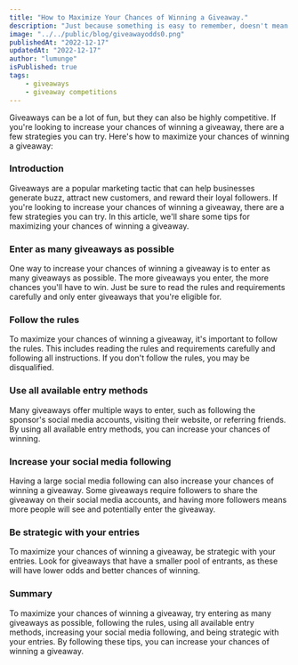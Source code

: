 ```yaml
---
title: "How to Maximize Your Chances of Winning a Giveaway."
description: "Just because something is easy to remember, doesn't mean it's true. How stories and memory cloud judgement and strategies to overcome and make informed decisions."
image: "../../public/blog/giveawayodds0.png"
publishedAt: "2022-12-17"
updatedAt: "2022-12-17"
author: "lumunge"
isPublished: true
tags:
    - giveaways
    - giveaway competitions
---
```


Giveaways can be a lot of fun, but they can also be highly competitive. If you're looking to increase your chances of winning a giveaway, there are a few strategies you can try. Here's how to maximize your chances of winning a giveaway:

### Introduction
Giveaways are a popular marketing tactic that can help businesses generate buzz, attract new customers, and reward their loyal followers. If you're looking to increase your chances of winning a giveaway, there are a few strategies you can try. In this article, we'll share some tips for maximizing your chances of winning a giveaway.

### Enter as many giveaways as possible
One way to increase your chances of winning a giveaway is to enter as many giveaways as possible. The more giveaways you enter, the more chances you'll have to win. Just be sure to read the rules and requirements carefully and only enter giveaways that you're eligible for.

### Follow the rules
To maximize your chances of winning a giveaway, it's important to follow the rules. This includes reading the rules and requirements carefully and following all instructions. If you don't follow the rules, you may be disqualified.

### Use all available entry methods
Many giveaways offer multiple ways to enter, such as following the sponsor's social media accounts, visiting their website, or referring friends. By using all available entry methods, you can increase your chances of winning.

### Increase your social media following
Having a large social media following can also increase your chances of winning a giveaway. Some giveaways require followers to share the giveaway on their social media accounts, and having more followers means more people will see and potentially enter the giveaway.

### Be strategic with your entries
To maximize your chances of winning a giveaway, be strategic with your entries. Look for giveaways that have a smaller pool of entrants, as these will have lower odds and better chances of winning.

### Summary
To maximize your chances of winning a giveaway, try entering as many giveaways as possible, following the rules, using all available entry methods, increasing your social media following, and being strategic with your entries. By following these tips, you can increase your chances of winning a giveaway.